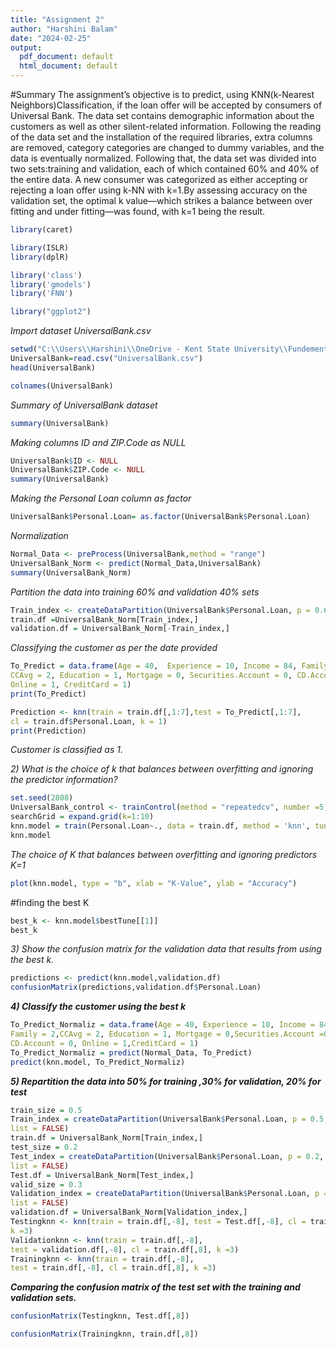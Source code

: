 ---
title: "Assignment 2"
author: "Harshini Balam"
date: "2024-02-25"
output:
  pdf_document: default
  html_document: default
---

#Summary
The assignment’s objective is to predict, using KNN(k-Nearest Neighbors)Classification, if the loan offer will be accepted by consumers of Universal Bank. The data set contains demographic information about the customers as well as other silent-related information. Following the reading of the data set and the installation of the required libraries, extra columns are removed, category categories are changed to dummy variables, and the data is eventually normalized. Following that, the data set was divided into two sets:training and validation, each of which contained 60% and 40% of the entire data. A new consumer was categorized as either accepting or rejecting a loan offer using k-NN with k=1.By assessing accuracy on the validation set, the optimal k value—which strikes a balance between over fitting and under      fitting—was found, with k=1 being the result.
```{r}
library(caret)
```

```{r}
library(ISLR)
library(dplR)
```

```{r}
library('class')
library('gmodels')
library('FNN')
```

```{r}
library("ggplot2")
```

*Import dataset UniversalBank.csv*

```{r}
setwd("C:\\Users\\Harshini\\OneDrive - Kent State University\\Fundementals of Machine Learning")
UniversalBank=read.csv("UniversalBank.csv")
head(UniversalBank)
```

```{r}
colnames(UniversalBank)
```
*Summary of UniversalBank dataset*

```{r}
summary(UniversalBank)
```
*Making columns ID and ZIP.Code as NULL*

```{r}
UniversalBank$ID <- NULL
UniversalBank$ZIP.Code <- NULL
summary(UniversalBank)
```
*Making the Personal Loan column as factor*

```{r}
UniversalBank$Personal.Loan= as.factor(UniversalBank$Personal.Loan)
```

*Normalization*

```{r}
Normal_Data <- preProcess(UniversalBank,method = "range")
UniversalBank_Norm <- predict(Normal_Data,UniversalBank)
summary(UniversalBank_Norm)
```
*Partition the data into training 60% and validation 40% sets*

```{r}
Train_index <- createDataPartition(UniversalBank$Personal.Loan, p = 0.6, list = FALSE)
train.df =UniversalBank_Norm[Train_index,]
validation.df = UniversalBank_Norm[-Train_index,]
```

*Classifying the customer as per the date provided*

```{r}
To_Predict = data.frame(Age = 40,  Experience = 10, Income = 84, Family = 2,
CCAvg = 2, Education = 1, Mortgage = 0, Securities.Account = 0, CD.Account = 0,
Online = 1, CreditCard = 1)
print(To_Predict)
```
```{r}
Prediction <- knn(train = train.df[,1:7],test = To_Predict[,1:7],
cl = train.df$Personal.Loan, k = 1)
print(Prediction)

```
*Customer is classified as 1.*

*2) What is the choice of k that balances between overfitting and ignoring the predictor information?*

```{r}
set.seed(2808)
UniversalBank_control <- trainControl(method = "repeatedcv", number =5, repeats = 2)
searchGrid = expand.grid(k=1:10)
knn.model = train(Personal.Loan~., data = train.df, method = 'knn', tuneGrid = searchGrid, trControl = UniversalBank_control)
knn.model
```
*The choice of K that balances between overfitting and ignoring predictors K=1*

```{r}
plot(knn.model, type = "b", xlab = "K-Value", ylab = "Accuracy")
```
#finding the best K 

```{r}
best_k <- knn.model$bestTune[[1]]
best_k
```
*3) Show the confusion matrix for the validation data that results from using the best k.*

```{r}
predictions <- predict(knn.model,validation.df)
confusionMatrix(predictions,validation.df$Personal.Loan)

```
***4) Classify the customer using the best k***

```{r}
To_Predict_Normaliz = data.frame(Age = 40, Experience = 10, Income = 84,
Family = 2,CCAvg = 2, Education = 1, Mortgage = 0,Securities.Account =0,
CD.Account = 0, Online = 1,CreditCard = 1)
To_Predict_Normaliz = predict(Normal_Data, To_Predict)
predict(knn.model, To_Predict_Normaliz)

```
***5) Repartition the data into 50% for training ,30% for validation, 20% for test***

```{r}
train_size = 0.5
Train_index = createDataPartition(UniversalBank$Personal.Loan, p = 0.5,
list = FALSE)
train.df = UniversalBank_Norm[Train_index,]
test_size = 0.2
Test_index = createDataPartition(UniversalBank$Personal.Loan, p = 0.2,
list = FALSE)
Test.df = UniversalBank_Norm[Test_index,]
valid_size = 0.3
Validation_index = createDataPartition(UniversalBank$Personal.Loan, p = 0.3,
list = FALSE)
validation.df = UniversalBank_Norm[Validation_index,]
Testingknn <- knn(train = train.df[,-8], test = Test.df[,-8], cl = train.df[,8],
k =3)
Validationknn <- knn(train = train.df[,-8],
test = validation.df[,-8], cl = train.df[,8], k =3)
Trainingknn <- knn(train = train.df[,-8],
test = train.df[,-8], cl = train.df[,8], k =3)
```

***Comparing the confusion matrix of the test set with the training and validation sets.***

```{r}
confusionMatrix(Testingknn, Test.df[,8])

```
```{r}
confusionMatrix(Trainingknn, train.df[,8])
```

